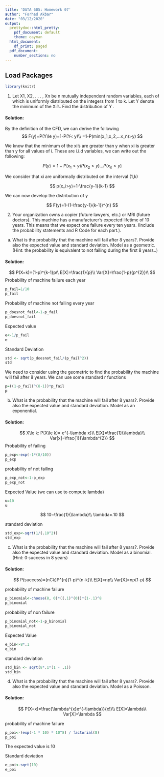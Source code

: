 ---
title: 'DATA 605: Homework 07'
author: "Forhad Akbar"
date: "03/12/2020"
output:
  prettydoc::html_pretty:
    pdf_document: default
    theme: cayman
  html_document:
    df_print: paged
  pdf_document:
    number_sections: no
---
## **Load Packages**

```{r load-packages, warning = FALSE, message = FALSE}
library(knitr)
```

1. Let X1, X2, . . . , Xn be n mutually independent random variables, each of which is uniformly distributed on the integers from 1 to k. Let Y denote the minimum of the Xi’s. Find the distribution of Y .

#### **Solution:**
By the definition of the CFD, we can derive the following
$$
F(y)=P(Y\le y)=1-P(Y< y)\\
=1-P(min(x_1,x_2,...x_n)>y)
$$


We know that the minimum of the xi's are greater than y when xi is greater than y for all values of i. These are i.i.d variables, we can write out the following:

$$
P(y)=1-P(x_1>y)P(x_2>y)...P(x_n>y)
$$

We consider that xi are uniformally distributed on the interval (1,k)

$$
p(x_i>y)=1-\frac{y-1}{k-1}
$$

We can now develop the distribution of y 

$$
F(y)=1-(1-\frac{y-1}{k-1})^{n}
$$


2. Your organization owns a copier (future lawyers, etc.) or MRI (future doctors). This machine has a manufacturer’s expected lifetime of 10 years. This means that we expect one failure every ten years. (Include the probability statements and R Code for each part.).

a. What is the probability that the machine will fail after 8 years?. Provide also the expected value and standard deviation. Model as a geometric. (Hint: the probability is equivalent to not failing during the first 8 years..)

#### **Solution:**
$$
P(X=k)=(1-p)^{k-1}p\\
E[X]=\frac{1}{p}\\
Var[X]=\frac{1-p}{p^{2}}\\
$$
Probability of machine failure each year 
```{r}
p_fail=1/10
p_fail
```

Probability of machine not failing every year
```{r}
p_doesnot_fail<-1-p_fail
p_doesnot_fail
```

Expected value 
```{r}
e<-1/p_fail
e
```

Standard Deviation
```{r}
std <- sqrt(p_doesnot_fail/(p_fail^2))
std
```

We need to consider using the geometric to find the probability the machine will fail after 8 years. We can use some standard r functions 
```{r}
p=((1-p_fail)^(8-1))*p_fail
p
```


b. What is the probability that the machine will fail after 8 years?. Provide also the expected value and standard deviation. Model as an exponential.

#### **Solution:**

$$
X\le k: P(X\le k)= e^{-\lambda x}\\
E[X]=\frac{1}{\lambda}\\
Var[x]=\frac{1}{\lambda^{2}}
$$
Probability of failing
```{r}
p_exp<-exp(-1*(8/10))
p_exp
```

probability of not failing 
```{r}
p_exp_not<-1-p_exp
p_exp_not
```

Expected Value (we can use to compute lambda)
```{r}
u=10
u
```

$$
10=\frac{1}{\lambda}\\
\lambda=.10
$$

standard deviation
```{r}
std_exp<-sqrt(1/(.10^2))
std_exp
```

c. What is the probability that the machine will fail after 8 years?. Provide also the expected value and standard deviation. Model as a binomial. (Hint: 0 success in 8 years)

#### **Solution:**

$$
P(success)=(nCk)P^{n}(1-p)^{n-k}\\
E[X]=np\\
Var[X]=np(1-p)
$$

probability of machine failure
```{r}
p_binomial<-choose(8, 0)*((.1)^(0))*(1-.1)^8
p_binomial
```

probability of non failure
```{r}
p_binomial_not<-1-p_binomial
p_binomial_not
```

Expected Value 
```{r}
e_bin<-8*.1
e_bin
```

standard deviation
```{r}
std_bin <- sqrt(8*.1*(1 - .1))
std_bin
```


d. What is the probability that the machine will fail after 8 years?. Provide also the expected value and standard deviation. Model as a Poisson.  

#### **Solution:**

$$
P(X=x)=\frac{\lambda^{x}e^{-\lambda}}{x!}\\
E[X]=\lambda\\
Var[X]=\lambda
$$

probability of machine failure 
```{r}
p_poi<-(exp(-1 * 10) * 10^8) / factorial(8)
p_poi
```

The expected value is 10

Standard deviation 
```{r}
e_poi<-sqrt(10)
e_poi
```
